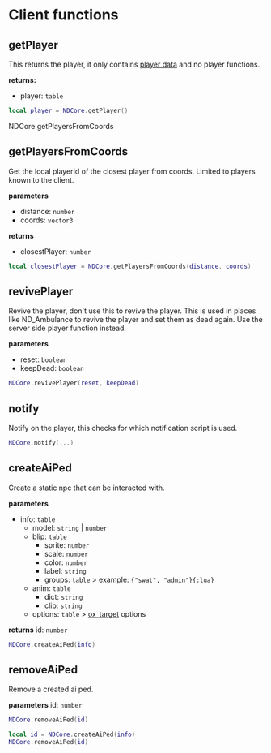 # Client functions



## getPlayer
This returns the player, it only contains [player data](../playerdata.mdx) and no player functions.

**returns:**
* player: `table`
```lua copy
local player = NDCore.getPlayer()
```



NDCore.getPlayersFromCoords
## getPlayersFromCoords
Get the local playerId of the closest player from coords. Limited to players known to the client.

**parameters**
* distance: `number`
* coords: `vector3`

**returns**
* closestPlayer: `number`
```lua copy
local closestPlayer = NDCore.getPlayersFromCoords(distance, coords)
```



## revivePlayer
Revive the player, don't use this to revive the player. This is used in places like ND_Ambulance to revive the player and set them as dead again. Use the server side player function instead.

**parameters**
* reset: `boolean`
* keepDead: `boolean`

```lua copy
NDCore.revivePlayer(reset, keepDead)
```



## notify
Notify on the player, this checks for which notification script is used.

```lua copy
NDCore.notify(...)
```



## createAiPed
Create a static npc that can be interacted with.

**parameters**
* info: `table`
    * model: `string` | `number`
    * blip: `table`
        * sprite: `number`
        * scale: `number`
        * color: `number`
        * label: `string`
        * groups: `table` > example: `{"swat", "admin"}{:lua}`
    * anim: `table`
        * dict: `string`
        * clip: `string`
    * options: `table` > [ox_target](https://overextended.dev/ox_target/Options) options

**returns**
id: `number`

```lua copy
NDCore.createAiPed(info)
```



## removeAiPed
Remove a created ai ped.

**parameters**
id: `number`

```lua copy
NDCore.removeAiPed(id)
```
```lua copy filename="example"
local id = NDCore.createAiPed(info)
NDCore.removeAiPed(id)
```